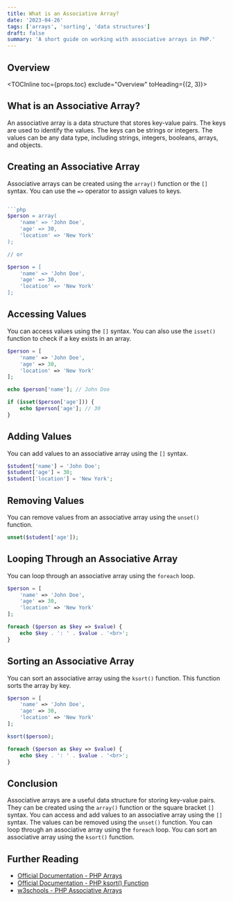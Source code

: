 ```yaml
---
title: What is an Associative Array?
date: '2023-04-26'
tags: ['arrays', 'sorting', 'data structures']
draft: false
summary: 'A short guide on working with associative arrays in PHP.'
---
```


## Overview

<TOCInline toc={props.toc} exclude="Overview" toHeading={(2, 3)}></TOCInline>

## What is an Associative Array?

An associative array is a data structure that stores key-value pairs. The keys are used to identify the values. The keys can be strings or integers. The values can be any data type, including strings, integers, booleans, arrays, and objects.

## Creating an Associative Array

Associative arrays can be created using the `array()` function or the `[]` syntax. You can use the `=>` operator to assign values to keys.

````php

```php
$person = array(
    'name' => 'John Doe',
    'age' => 30,
    'location' => 'New York'
);

// or

$person = [
    'name' => 'John Doe',
    'age' => 30,
    'location' => 'New York'
];
````

## Accessing Values

You can access values using the `[]` syntax. You can also use the `isset()` function to check if a key exists in an array.

```php
$person = [
    'name' => 'John Doe',
    'age' => 30,
    'location' => 'New York'
];

echo $person['name']; // John Doe

if (isset($person['age'])) {
    echo $person['age']; // 30
}
```

## Adding Values

You can add values to an associative array using the `[]` syntax.

```php
$student['name'] = 'John Doe';
$student['age'] = 30;
$student['location'] = 'New York';
```

## Removing Values

You can remove values from an associative array using the `unset()` function.

```php
unset($student['age']);
```

## Looping Through an Associative Array

You can loop through an associative array using the `foreach` loop.

```php
$person = [
    'name' => 'John Doe',
    'age' => 30,
    'location' => 'New York'
];

foreach ($person as $key => $value) {
    echo $key . ': ' . $value . '<br>';
}
```

## Sorting an Associative Array

You can sort an associative array using the `ksort()` function. This function sorts the array by key.

```php
$person = [
    'name' => 'John Doe',
    'age' => 30,
    'location' => 'New York'
];

ksort($person);

foreach ($person as $key => $value) {
    echo $key . ': ' . $value . '<br>';
}
```

## Conclusion

Associative arrays are a useful data structure for storing key-value pairs. They can be created using the `array()` function or the square bracket `[]` syntax. You can access and add values to an associative array using the `[]` syntax. The values can be removed using the `unset()` function. You can loop through an associative array using the `foreach` loop. You can sort an associative array using the `ksort()` function.

## Further Reading

- [Official Documentation - PHP Arrays](https://www.php.net/manual/en/language.types.array.php)
- [Official Documentation - PHP ksort() Function](https://www.php.net/manual/en/function.ksort.php)
- [w3schools - PHP Associative Arrays](https://www.w3schools.com/php/php_arrays_associative.asp)
